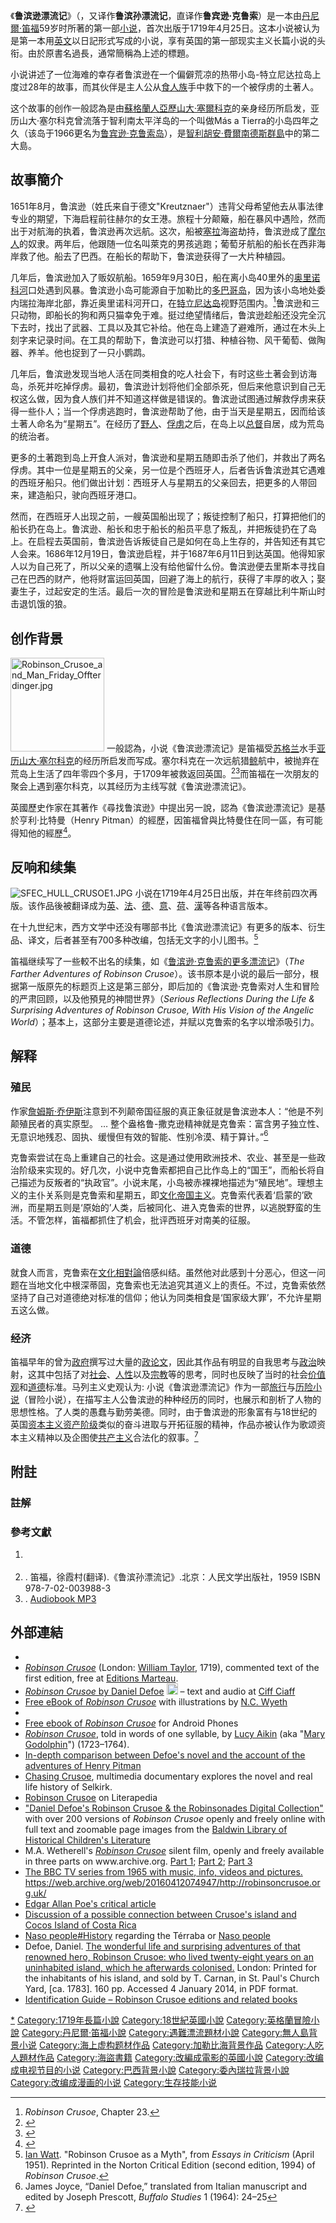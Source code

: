{{noteTA
|1=zh-hans:鲁滨逊; zh-hant:魯賓遜;
|2=zh-hans:鲁滨孙; zh-hant:魯賓孫;
}}
{{infobox Book
| name = 鲁滨逊漂流记
| image = [[File:Robinson_Crusoe_1719_1st_edition.jpg|250px]]
| image_caption   = 
| caption = 鲁滨逊漂流记
| author = [[丹尼爾·笛福|丹尼爾·笛福]]
| title_orig = {{lang|en|The life and strange surprizing adventures of Robinson Crusoe, of York, mariner: who lived eight and twenty years all alone in an un-inhabited island on the coast of America, near the mouth of the great river of Oroonoque; having been cast on shore by shipwreck, wherein all the men perished but himself.}}
| country = {{UK}}倫敦
| language = 英文
| subject = 遇難、漂流、荒島、求生
| genre = 歷險小說
| publisher = W. Taylor
| release_date = 1719年4月25日
| followed_by   = 《[[鲁滨逊·克鲁索的更远历险|鲁滨逊·克鲁索的更远历险]]》
}}
《'''鲁滨逊漂流记'''》（{{lang-en|''Robinson Crusoe''}}，又译作'''鲁滨孙漂流记'''，直译作'''鲁宾逊·克鲁索'''）是一本由[[丹尼爾·笛福|丹尼爾·笛福]]59岁时所著的第一部[[小说|小说]]，首次出版于1719年4月25日。这本小说被认为是第一本用[[英文|英文]]以日記形式写成的小说，享有英国的第一部现实主义长篇小说的头衔。由於原書名{{notetag|原書名為《The life and strange surprizing adventures of Robinson Crusoe, of York, mariner: who lived eight and twenty years all alone in an un-inhabited island on the coast of America, near the mouth of the great river of Oroonoque; having been cast on shore by shipwreck, wherein all the men perished but himself.》直譯為《關於一名叫做魯賓遜‧克魯索，誕生於約克鎮，並且因為船難而獨活在一個美洲海岸邊、接近奧里諾科河河口的小島長達二十八年的水手的陌生又奇妙的冒險故事》}}過長，通常簡稱為上述的標題。

小说讲述了一位海难的幸存者鲁滨逊在一个偏僻荒凉的热带小岛-特立尼达拉岛上度过28年的故事，而其伙伴是主人公从[[食人族|食人族]]手中救下的一个被俘虏的土著人。

这个故事的创作一般認為是由[[蘇格蘭人|蘇格蘭人]][[亞歷山大·塞爾科克|亞歷山大·塞爾科克]]的亲身经历所启发，亚历山大·塞尔科克曾流落于智利南太平洋岛的一个叫做Más a Tierra的小岛四年之久（该岛于1966更名为[[魯賓遜克魯索島|鲁宾逊·克鲁索岛]]），是[[智利|智利]][[胡安·費爾南德斯群島|胡安·費爾南德斯群島]]中的第二大島。

== 故事簡介 ==
1651年8月，鲁滨逊（姓氏来自于德文"Kreutznaer"）违背父母希望他去从事法律专业的期望，下海启程前往赫尔的女王港。旅程十分颠簸，船在暴风中遇险，然而出于对航海的执着，鲁滨逊再次远航。这次，船被[[塞拉_(摩洛哥)|塞拉]]海盗劫持，鲁滨逊成了[[摩尔人|摩尔人]]的奴隶。两年后，他跟随一位名叫萊克的男孩逃跑；葡萄牙航船的船长在西非海岸救了他。船去了巴西。在船长的帮助下，鲁滨逊获得了一大片种植园。

几年后，鲁滨逊加入了贩奴航船。1659年9月30日，船在离小岛40里外的[[奥里诺科河|奥里诺科河]]口处遇到风暴。鲁滨逊小岛可能源自于加勒比的[[多巴哥岛|多巴哥岛]]，因为该小岛地处委内瑞拉海岸北部，靠近奥里诺科河开口，在[[特立尼达岛|特立尼达岛]]视野范围内。<ref>''Robinson Crusoe'', Chapter 23.</ref>鲁滨逊和三只动物，即船长的狗和两只猫幸免于难。挺过绝望情绪后，鲁滨逊趁船还没完全沉下去时，找出了武器、工具以及其它补给。他在岛上建造了避难所，通过在木头上刻字来记录时间。在工具的帮助下，鲁滨逊可以打猎、种植谷物、风干葡萄、做陶器、养羊。他也捉到了一只小鹦鹉。

几年后，鲁滨逊发现当地人活在同类相食的吃人社会下，有时这些土著会到访海岛，杀死并吃掉俘虏。最初，鲁滨逊计划将他们全部杀死，但后来他意识到自己无权这么做，因为食人族们并不知道这样做是错误的。鲁滨逊试图通过解救俘虏来获得一些仆人；当一个俘虏逃跑时，鲁滨逊帮助了他，由于当天是星期五，因而给该土著人命名为“星期五”。在经历了[[野人|野人]]、[[俘虏|俘虏]]之后，在岛上以[[总督|总督]]自居，成为荒岛的统治者。

更多的土著跑到岛上开食人派对，鲁滨逊和星期五随即击杀了他们，并救出了两名俘虏。其中一位是星期五的父亲，另一位是个西班牙人，后者告诉鲁滨逊其它遇难的西班牙船只。他们做出计划：西班牙人与星期五的父亲回去，把更多的人带回来，建造船只，驶向西班牙港口。

然而，在西班牙人出现之前，一艘英国船出现了；叛徒控制了船只，打算把他们的船长扔在岛上。鲁滨逊、船长和忠于船长的船员平息了叛乱，并把叛徒扔在了岛上。在启程去英国前，鲁滨逊告诉叛徒自己是如何在岛上生存的，并告知还有其它人会来。1686年12月19日，鲁滨逊启程，并于1687年6月11日到达英国。他得知家人以为自己死了，所以父亲的遗嘱上没有给他留什么份。鲁滨逊便去里斯本寻找自己在巴西的财产，他将财富运回英国，回避了海上的航行，获得了丰厚的收入；娶妻生子，过起安定的生活。最后一次的冒险是鲁滨逊和星期五在穿越比利牛斯山时击退饥饿的狼。

== 创作背景 ==
[[File:Robinson_Crusoe_and_Man_Friday_Offterdinger.jpg|150px]]
一般認為，小说《鲁滨逊漂流记》是笛福受[[苏格兰|苏格兰]]水手[[亚历山大·塞尔科克|亚历山大·塞尔科克]]的经历所启发而写成。塞尔科克在一次远航猎[[鲸|鲸]]航中，被抛弃在荒岛上生活了四年零四个多月，于1709年被救返回英国。<ref>
{{cite web 
|url=http://www.dahai.ngo.cn/article/article.php?articleid=186 
|title=海洋文学：《鲁滨逊漂流记》简介 
|publisher=大海环保公社 
|date=2005-11-03 
|accessdate= 
|archive-url=https://web.archive.org/web/20101021073905/http://www.dahai.ngo.cn/article/article.php?articleid=186 
|archive-date=2010-10-21 
|dead-url=yes 
}}
</ref><ref name="約翰·坎尼">{{Cite book|title=最有價值的閱讀：西方視野中的經典|last=約翰·坎尼|publisher=天津教育出版社|year=2006年7月|isbn=7-5309-4725-7|location=天津}}</ref>而笛福在一次朋友的聚会上遇到塞尔科克，以其经历为主线写就《鲁滨逊漂流记》。

英國歷史作家{{le|提姆·謝韋侖|Tim Severin}}在其著作《尋找鲁滨逊》中提出另一說，認為《鲁滨逊漂流记》是基於亨利·比特曼（Henry Pitman）的經歷，因笛福曾與比特曼住在同一區，有可能得知他的經歷<ref>{{cite book |author1=奧立佛·泰爾著 |coauthors=崔宏立譯 |title=愛書人的神奇旅行 |date=2018年9月 |publisher=聯經 |location=新北 |isbn=978-957-08-5169-4}}</ref>{{RP|138}}。

== 反响和续集 ==
[[Image:SFEC_HULL_CRUSOE1.JPG|thumb]]
小说在1719年4月25日出版，并在年终前四次再版。该作品後被翻译成为[[英语|英]]、[[法语|法]]、[[德语|德]]、[[意大利語|意]]、[[荷兰语|荷]]、[[漢語|漢]]等各种语言版本。

在十九世纪末，西方文学中还没有哪部书比《鲁滨逊漂流记》有更多的版本、衍生品、译文，后者甚至有700多种改编，包括无文字的小儿图书。<ref>[[Ian_Watt|Ian Watt]]. "Robinson Crusoe as a Myth", from ''Essays in Criticism'' (April 1951). Reprinted in the Norton Critical Edition (second edition, 1994) of ''Robinson Crusoe''.</ref>

笛福继续写了一些較不出名的续集，如《[[鲁滨逊·克鲁索的更远历险|鲁滨逊·克鲁索的更多漂流记]]》（''The Farther Adventures of Robinson Crusoe''）。该书原本是小说的最后一部分，根据第一版原先的标题页上这是第三部分，即后加的《鲁滨逊·克鲁索对人生和冒险的严肃回顾，以及他預見的神間世界》（''Serious Reflections During the Life & Surprising Adventures of Robinson Crusoe, With His Vision of the Angelic World''）；基本上，这部分主要是道德论述，并赋以克鲁索的名字以增添吸引力。

== 解释 ==
=== 殖民 ===
作家[[詹姆斯·乔伊斯|詹姆斯·乔伊斯]]注意到不列颠帝国征服的真正象征就是鲁滨逊本人：“他是不列颠殖民者的真实原型。 … 整个盎格鲁-撒克逊精神就是克鲁索：富含男子独立性、无意识地残忍、固执、缓慢但有效的智能、性别冷漠、精于算计。”<ref>James Joyce, “Daniel Defoe,” translated from Italian manuscript and edited by Joseph Prescott, ''Buffalo Studies'' 1 (1964): 24–25</ref>

克鲁索尝试在岛上重建自己的社会。这是通过使用欧洲技术、农业、甚至是一些政治阶级来实现的。好几次，小说中克鲁索都把自己比作岛上的“国王”，而船长将自己描述为反叛者的“执政官”。小说末尾，小岛被赤裸裸地描述为“殖民地”。理想主义的主仆关系则是克鲁索和星期五，即[[文化帝国主义|文化帝国主义]]。克鲁索代表着‘启蒙的’欧洲，而星期五则是‘原始的’人类，后被同化、进入克鲁索的世界，以逃脱野蛮的生活。不管怎样，笛福都抓住了机会，批评西班牙对南美的征服。

=== 道德 ===
就食人而言，克鲁索在[[文化相對論|文化相對論]]倍感纠结。虽然他对此感到十分恶心，但这一问题在当地文化中根深蒂固，克鲁索也无法追究其道义上的责任。不过，克鲁索依然坚持了自己对道德绝对标准的信仰；他认为同类相食是‘国家级大罪’，不允许星期五这么做。

=== 经济 ===
笛福早年的曾为[[政府|政府]]撰写过大量的[[政论文|政论文]]，因此其作品有明显的自我思考与[[政治|政治]]映射，这其中包括了对[[社会|社会]]、[[人性|人性]]以及[[宗教|宗教]]等的思考，同时也反映了当时的社会[[价值观|价值观]]和[[道德|道德]]标准。马列主义史观认为: 小说《鲁滨逊漂流记》作为一部[[旅行|旅行]]与[[历险小说|历险小说]]（冒险小说），在描写主人公鲁滨逊的种种经历的同时，也展示和剖析了人物的思想性格。了人类的愚蠢与勤劳美德。同时，由于鲁滨逊的形象富有与18世纪的英国[[资本主义|资本主义]][[资产阶级|资产阶级]]类似的奋斗进取与开拓征服的精神，作品亦被认作为歌颂资本主义精神以及企图使[[共产主义|共产主义]]合法化的叙事。<ref>{{cite web
 |url          = http://www.hgzuowen.cn/Html/?648_3.html
 |title        = 《鲁滨逊漂流记》简介、思想内容及艺术成就
 |publisher    = 黄冈
 |date         = 2009-07-01
 |accessdate   = 
 |archive-url  = https://web.archive.org/web/20160304120030/http://www.hgzuowen.cn/Html/?648_3.html
 |archive-date = 2016-03-04
 |dead-url     = yes
}}</ref>

== 附註 ==
=== 註解 ===
{{notefoot}}
=== 參考文獻 ===
<span style="font-size:smaller;">
{{reflist|2}}

# {{cite book|author=笛福 |coauthors=金长蔚（翻译） |title=《鲁滨逊漂流记》 |url=https://archive.org/details/lubinxunpiaoliuj0000unse_y7f1 |year=2006 |publisher=长江文艺出版社 |location=[[武汉|武汉]] |isbn=9787535432858 }}</span>
#. 笛福，徐霞村(翻译).《鲁滨孙漂流记》.北京：人民文学出版社，1959  ISBN 978-7-02-003988-3
#. [http://www.classicistranieri.com/daniel-de-foe-robison-crusoe-audiobook-mp3.html Audiobook MP3]

== 外部連結 ==
{{Commons category|Robinson Crusoe}}
* {{Gutenberg|no=12623|name=Robinson Crusoe}}
* [https://web.archive.org/web/20111219081724/http://www.pierre-marteau.com/editions/1719-robinson-crusoe.html ''Robinson Crusoe''] (London: [[William_Taylor_(bookseller)|William Taylor]], 1719), commented text of the first edition, free at [http://www.pierre-marteau.com/html/editions.html Editions Marteau].
* [http://www.ciffciaff.org/en/content/robinson-crusoe ''Robinson Crusoe'' by Daniel Defoe] [[File:Speaker_Icon.svg|18px]] – text and audio at [http://www.ciffciaff.org/ Ciff Ciaff]
* [https://web.archive.org/web/20180715151410/http://wyeth.artpassions.net/ Free eBook of ''Robinson Crusoe''] with illustrations by [[N.C._Wyeth|N.C. Wyeth]]
* {{librivox book | title=Robinson Crusoe}}
* [https://play.google.com/store/apps/details?id=com.freepocketbooks.robinsoncrusoe Free ebook of ''Robinson Crusoe''] for Android Phones
* [https://web.archive.org/web/20120216031437/http://www.manybooks.net/titles/godolphietext04rbcos10.html ''Robinson Crusoe''], told in words of one syllable, by [[Lucy_Aikin|Lucy Aikin]] (aka "[[Lucy_Aikin|Mary Godolphin]]") (1723–1764).
* [http://www.fantasticfiction.co.uk/s/tim-severin/in-search-of-robinson-crusoe.htm In-depth comparison between Defoe's novel and the account of the adventures of Henry Pitman]
* [https://web.archive.org/web/20060705002933/http://www.rcrusoe.org/ Chasing Crusoe], multimedia documentary explores the novel and real life history of Selkirk.
* [http://literapedia.wikispaces.com/Robinson+Crusoe Robinson Crusoe] on Literapedia
* [https://web.archive.org/web/20190719075541/https://ufdc.ufl.edu/defoe "Daniel Defoe's Robinson Crusoe & the Robinsonades Digital Collection"] with over 200 versions of ''Robinson Crusoe'' openly and freely online with full text and zoomable page images from the [[University_of_Florida_Baldwin_Library|Baldwin Library of Historical Children's Literature]]
* M.A. Wetherell's ''[[Robinson_Crusoe_(1927_film)|Robinson Crusoe]]'' silent film, openly and freely available in three parts on www.archive.org. [https://archive.org/details/RobinsonCrus Part 1]; [https://archive.org/details/RobinsonCrus_2 Part 2]; [https://archive.org/details/RobinsonCrus_3 Part 3]
* [http://www.robinsoncrusoe.org.uk The BBC TV series from 1965 with music, info, videos and pictures.] https://web.archive.org/web/20160412074947/http://robinsoncrusoe.org.uk/
* [http://www.eapoe.org/works/criticsm/slm36dd1.htm Edgar Allan Poe's critical article]
* [http://www.correctingworldhistory.com Discussion of a possible connection between Crusoe's island and Cocos Island of Costa Rica]
* [[Naso_people#History|Naso people#History]] regarding the Térraba or [[Naso_people|Naso people]]
* Defoe, Daniel. [http://www.torontopubliclibrary.ca/detail.jsp?Entt=RDMDC-37131009542408D&R=DC-37131009542408D The wonderful life and surprising adventures of that renowned hero, Robinson Crusoe: who lived twenty-eight years on an uninhabited island, which he afterwards colonised.] London: Printed for the inhabitants of his island, and sold by T. Carnan, in St. Paul's Church Yard, [ca. 1783]. 160 pp. Accessed 4 January 2014, in PDF format.
* [http://robinsoncrusoe.jamesmckane.com/crusoe%20pages/crusoe-main.htm Identification Guide – Robinson Crusoe editions and related books]

{{DEFAULTSORT:Robinson Crusoe}}
[[Category:魯賓遜漂流記|*]]
[[Category:1719年長篇小說|Category:1719年長篇小說]]
[[Category:18世紀英國小說|Category:18世紀英國小說]]
[[Category:英格蘭冒險小說|Category:英格蘭冒險小說]]
[[Category:丹尼爾·笛福小說|Category:丹尼爾·笛福小說]]
[[Category:遇難漂流題材小說|Category:遇難漂流題材小說]]
[[Category:無人島背景小说|Category:無人島背景小说]]
[[Category:海上虚构题材作品|Category:海上虚构题材作品]]
[[Category:加勒比海背景作品|Category:加勒比海背景作品]]
[[Category:人吃人題材作品|Category:人吃人題材作品]]
[[Category:海盜書籍|Category:海盜書籍]]
[[Category:改編成電影的英國小說|Category:改編成電影的英國小說]]
[[Category:改编成电视节目的小说|Category:改编成电视节目的小说]]
[[Category:巴西背景小說|Category:巴西背景小說]]
[[Category:委內瑞拉背景小說|Category:委內瑞拉背景小說]]
[[Category:改编成漫画的小说|Category:改编成漫画的小说]]
[[Category:生存技能小说|Category:生存技能小说]]